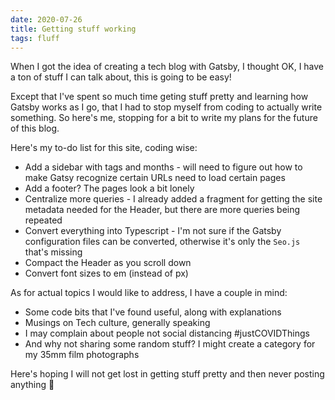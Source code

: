 ```yaml
---
date: 2020-07-26
title: Getting stuff working
tags: fluff
---
```


When I got the idea of creating a tech blog with Gatsby, I thought OK, I have a ton of stuff I can talk about, this is going to be easy!

Except that I've spent so much time geting stuff pretty and learning how Gatsby works as I go, that I had to stop myself from coding to actually write something. So here's me, stopping for a bit to write my plans for the future of this blog.

Here's my to-do list for this site, coding wise:

- Add a sidebar with tags and months - will need to figure out how to make Gatsy recognize certain URLs need to load certain pages
- Add a footer? The pages look a bit lonely
- Centralize more queries - I already added a fragment for getting the site metadata needed for the Header, but there are more queries being repeated
- Convert everything into Typescript - I'm not sure if the Gatsby configuration files can be converted, otherwise it's only the `Seo.js` that's missing
- Compact the Header as you scroll down
- Convert font sizes to em (instead of px)

As for actual topics I would like to address, I have a couple in mind:

- Some code bits that I've found useful, along with explanations
- Musings on Tech culture, generally speaking
- I may complain about people not social distancing #justCOVIDThings
- And why not sharing some random stuff? I might create a category for my 35mm film photographs

Here's hoping I will not get lost in getting stuff pretty and then never posting anything 🌈
